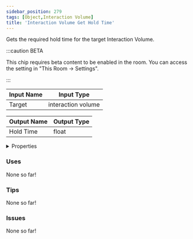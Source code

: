 ```yaml
---
sidebar_position: 279
tags: [Object,Interaction Volume]
title: 'Interaction Volume Get Hold Time'
---
```


Gets the required hold time for the target Interaction Volume.

:::caution BETA

This chip requires beta content to be enabled in the room. You can access the setting in "This Room -> Settings".

:::


<EsbSvg />

| Input Name | Input Type |
|-----------|-----------|
| Target | interaction volume |

| Output Name | Output Type |
|-----------|-----------|
| Hold Time | float |


<details>
  <summary>Properties</summary>
  <div>
    <div>
    <table>
      <thead>
        <tr>
          <th>Is beta required?</th>
          <th>✅</th>
        </tr>
        <tr>
          <th>Is this chip a trolling risk?</th>
          <th>❌</th>
        </tr>
        <tr>
          <th>Is this chip a role assignment risk?</th>
          <th>❌</th>
        </tr>
        <tr>
          <th>Chip UUID</th>
          <th>90e2d8e3-6cdc-4b52-b7e9-529c98e5ee09</th>
        </tr>
      </thead>
    </table>
    </div>
  </div>
</details>

### Uses

None so far!

### Tips

None so far!

### Issues

None so far!